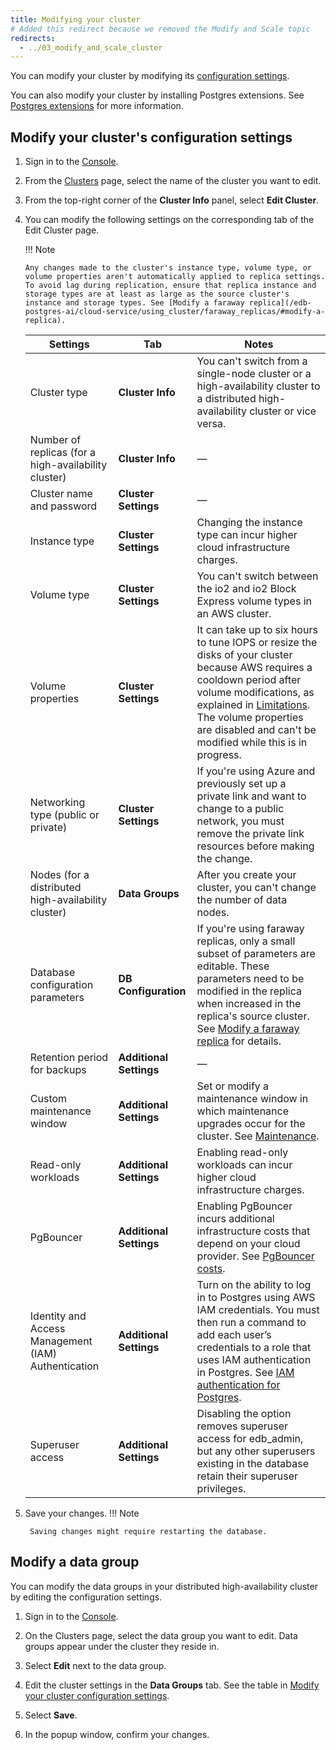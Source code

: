 ```yaml
---
title: Modifying your cluster
# Added this redirect because we removed the Modify and Scale topic
redirects:
  - ../03_modify_and_scale_cluster
---
```


You can modify your cluster by modifying its [configuration settings](#modify-your-clusters-configuration-settings). 

You can also modify your cluster by installing Postgres extensions. See [Postgres extensions](/edb-postgres-ai/cloud-service/references/supported_extension_tools/) for more information.

## Modify your cluster's configuration settings

1.  Sign in to the [Console](https://portal.biganimal.com).

2.  From the [Clusters](https://portal.biganimal.com/clusters) page, select the name of the cluster you want to edit.

3.  From the top-right corner of the **Cluster Info** panel, select **Edit Cluster**.

4.  You can modify the following settings on the corresponding tab of the Edit Cluster page.

    !!! Note

        Any changes made to the cluster's instance type, volume type, or volume properties aren't automatically applied to replica settings. To avoid lag during replication, ensure that replica instance and storage types are at least as large as the source cluster's instance and storage types. See [Modify a faraway replica](/edb-postgres-ai/cloud-service/using_cluster/faraway_replicas/#modify-a-replica).

    | Settings                                             | Tab                     | Notes                                                                                                                                                                                                                                                                                                                                                   |
    | ---------------------------------------------------- | ----------------------- | ------------------------------------------------------------------------------------------------------------------------------------------------------------------------------------------------------------------------------------------------------------------------------------------------------------------------------------------------------- |
    | Cluster type                                         | **Cluster Info**        | You can't switch from a single-node cluster or a high-availability cluster to a distributed high-availability cluster or vice versa.                                                                                                                                                                                                                    |
    | Number of replicas (for a high-availability cluster) | **Cluster Info**        | —                                                                                                                                                                                                                                                                                                                                                       |
    | Cluster name and password                            | **Cluster Settings**    | —                                                                                                                                                                                                                                                                                                                                                       |
    | Instance type                                        | **Cluster Settings**    | Changing the instance type can incur higher cloud infrastructure charges.                                                                                                                                                                                                                                                                               |
    | Volume type                                          | **Cluster Settings**    | You can't switch between the io2 and io2 Block Express volume types in an AWS cluster.                                                                                                                                                                                                                                                                  |
    | Volume properties                                    | **Cluster Settings**    | It can take up to six hours to tune IOPS or resize the disks of your cluster because AWS requires a cooldown period after volume modifications, as explained in [Limitations](https://docs.aws.amazon.com/AWSEC2/latest/UserGuide/modify-volume-requirements.html). The volume properties are disabled and can't be modified while this is in progress. |
    | Networking type (public or private)                  | **Cluster Settings**    | If you're using Azure and previously set up a private link and want to change to a public network, you must remove the private link resources before making the change.                                                                                                                                                                                 |
    | Nodes (for a distributed high-availability cluster)  | **Data Groups**         | After you create your cluster, you can't change the number of data nodes.                                                                                                                                                                                                                                                                               |
    | Database configuration parameters                    | **DB Configuration**    | If you're using faraway replicas, only a small subset of parameters are editable. These parameters need to be modified in the replica when increased in the replica's source cluster. See [Modify a faraway replica](/edb-postgres-ai/cloud-service/using_cluster/faraway_replicas/#modify-a-replica) for details.                              |
    | Retention period for backups                         | **Additional Settings** | —                                                                                                                                                                                                                                                                                                                                                       |
    | Custom maintenance window                            | **Additional Settings** | Set or modify a maintenance window in which maintenance upgrades occur for the cluster. See [Maintenance](/edb-postgres-ai/cloud-service/getting_started/creating_cluster/creating_a_cluster/#maintenance).                                                                                                                                             |
    | Read-only workloads                                  | **Additional Settings** | Enabling read-only workloads can incur higher cloud infrastructure charges.                                                                                                                                                                                                                                                                             |
    | PgBouncer                                            | **Additional Settings** | Enabling PgBouncer incurs additional infrastructure costs that depend on your cloud provider. See [PgBouncer costs](/biganimal/release/pricing_and_billing/#pgbouncer-costs).                                                                                                                                                                           |
    | Identity and Access Management (IAM) Authentication  | **Additional Settings** | Turn on the ability to log in to Postgres using AWS IAM credentials. You must then run a command to add each user’s credentials to a role that uses IAM authentication in Postgres. See [IAM authentication for Postgres](/edb-postgres-ai/cloud-service/using_cluster/postgres_access/database_authentication/#iam-authentication-for-postgres).       |
    | Superuser access                                     | **Additional Settings** | Disabling the option removes superuser access for edb_admin, but any other superusers existing in the database retain their superuser privileges.                                                                                                                                                                                                       |


5.  Save your changes.
    !!! Note

         Saving changes might require restarting the database.

## Modify a data group

You can modify the data groups in your distributed high-availability cluster by editing the configuration settings.

1.  Sign in to the [Console](https://portal.biganimal.com).

2.  On the Clusters page, select the data group you want to edit. Data groups appear under the cluster they reside in. 

3.  Select **Edit** next to the data group. 

4.  Edit the cluster settings in the **Data Groups** tab. See the table in [Modify your cluster configuration settings](#modify-your-clusters-configuration-settings).

5.  Select **Save**. 

6.  In the popup window, confirm your changes.
